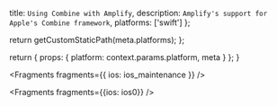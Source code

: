 
  title: `Using Combine with Amplify`,
  description: `Amplify's support for Apple's Combine framework`,
  platforms: ['swift']
};

  return getCustomStaticPath(meta.platforms);
};

  return {
    props: {
      platform: context.params.platform,
      meta
    }
  };
}


<Fragments fragments={{ ios: ios_maintenance }} />


<Fragments fragments={{ios: ios0}} />
